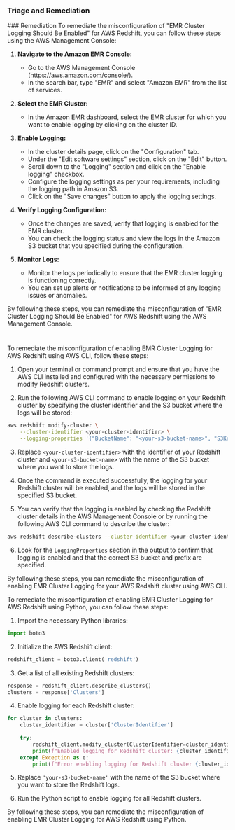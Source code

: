 
### Triage and Remediation
<Tabs>
<Tab title='Remediation'>
### Remediation

<AccordionGroup>
<Accordion title='Using Console' defaultOpen='true'>
To remediate the misconfiguration of "EMR Cluster Logging Should Be Enabled" for AWS Redshift, you can follow these steps using the AWS Management Console:

1. **Navigate to the Amazon EMR Console:**
   - Go to the AWS Management Console (https://aws.amazon.com/console/).
   - In the search bar, type "EMR" and select "Amazon EMR" from the list of services.

2. **Select the EMR Cluster:**
   - In the Amazon EMR dashboard, select the EMR cluster for which you want to enable logging by clicking on the cluster ID.

3. **Enable Logging:**
   - In the cluster details page, click on the "Configuration" tab.
   - Under the "Edit software settings" section, click on the "Edit" button.
   - Scroll down to the "Logging" section and click on the "Enable logging" checkbox.
   - Configure the logging settings as per your requirements, including the logging path in Amazon S3.
   - Click on the "Save changes" button to apply the logging settings.

4. **Verify Logging Configuration:**
   - Once the changes are saved, verify that logging is enabled for the EMR cluster.
   - You can check the logging status and view the logs in the Amazon S3 bucket that you specified during the configuration.

5. **Monitor Logs:**
   - Monitor the logs periodically to ensure that the EMR cluster logging is functioning correctly.
   - You can set up alerts or notifications to be informed of any logging issues or anomalies.

By following these steps, you can remediate the misconfiguration of "EMR Cluster Logging Should Be Enabled" for AWS Redshift using the AWS Management Console.

#
</Accordion>

<Accordion title='Using CLI'>
To remediate the misconfiguration of enabling EMR Cluster Logging for AWS Redshift using AWS CLI, follow these steps:

1. Open your terminal or command prompt and ensure that you have the AWS CLI installed and configured with the necessary permissions to modify Redshift clusters.

2. Run the following AWS CLI command to enable logging on your Redshift cluster by specifying the cluster identifier and the S3 bucket where the logs will be stored:
   
```bash
aws redshift modify-cluster \
    --cluster-identifier <your-cluster-identifier> \
    --logging-properties '{"BucketName": "<your-s3-bucket-name>", "S3KeyPrefix": "redshift-logs/"}'
```

3. Replace `<your-cluster-identifier>` with the identifier of your Redshift cluster and `<your-s3-bucket-name>` with the name of the S3 bucket where you want to store the logs.

4. Once the command is executed successfully, the logging for your Redshift cluster will be enabled, and the logs will be stored in the specified S3 bucket.

5. You can verify that the logging is enabled by checking the Redshift cluster details in the AWS Management Console or by running the following AWS CLI command to describe the cluster:

```bash
aws redshift describe-clusters --cluster-identifier <your-cluster-identifier>
```

6. Look for the `LoggingProperties` section in the output to confirm that logging is enabled and that the correct S3 bucket and prefix are specified.

By following these steps, you can remediate the misconfiguration of enabling EMR Cluster Logging for your AWS Redshift cluster using AWS CLI.
</Accordion>

<Accordion title='Using Python'>
To remediate the misconfiguration of enabling EMR Cluster Logging for AWS Redshift using Python, you can follow these steps:

1. Import the necessary Python libraries:

```python
import boto3
```

2. Initialize the AWS Redshift client:

```python
redshift_client = boto3.client('redshift')
```

3. Get a list of all existing Redshift clusters:

```python
response = redshift_client.describe_clusters()
clusters = response['Clusters']
```

4. Enable logging for each Redshift cluster:

```python
for cluster in clusters:
    cluster_identifier = cluster['ClusterIdentifier']
    
    try:
        redshift_client.modify_cluster(ClusterIdentifier=cluster_identifier, LoggingProperties={'BucketName': 'your-s3-bucket-name', 'S3KeyPrefix': 'redshift-logs/'})
        print(f"Enabled logging for Redshift cluster: {cluster_identifier}")
    except Exception as e:
        print(f"Error enabling logging for Redshift cluster {cluster_identifier}: {str(e)}")
```

5. Replace `'your-s3-bucket-name'` with the name of the S3 bucket where you want to store the Redshift logs.

6. Run the Python script to enable logging for all Redshift clusters.

By following these steps, you can remediate the misconfiguration of enabling EMR Cluster Logging for AWS Redshift using Python.
</Accordion>

</AccordionGroup>
</Tab>
</Tabs>
